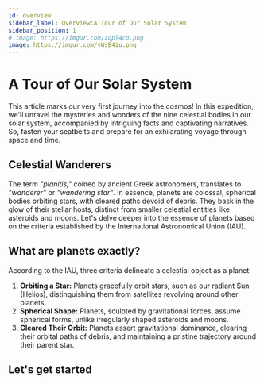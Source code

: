 ```yaml
---
id: overview
sidebar_label: Overview:A Tour of Our Solar System
sidebar_position: 1
# image: https://imgur.com/zqpT4c0.png
image: https://imgur.com/vWsE4iu.png
---
```



# A Tour of Our Solar System


This article marks our very first journey into the cosmos! In this expedition, we'll unravel the mysteries and wonders of the nine celestial bodies in our solar system, accompanied by intriguing facts and captivating narratives. So, fasten your seatbelts and prepare for an exhilarating voyage through space and time.

## Celestial Wanderers

The term _"planítis,"_ coined by ancient Greek astronomers, translates to _"wanderer"_ or _"wandering star"_. In essence, planets are colossal, spherical bodies orbiting stars, with cleared paths devoid of debris. They bask in the glow of their stellar hosts, distinct from smaller celestial entities like asteroids and moons. Let's delve deeper into the essence of planets based on the criteria established by the International Astronomical Union (IAU).

## What are planets exactly?

According to the IAU, three criteria delineate a celestial object as a planet:

1. **Orbiting a Star:** Planets gracefully orbit stars, such as our radiant Sun (Helios), distinguishing them from satellites revolving around other planets.
2. **Spherical Shape:** Planets, sculpted by gravitational forces, assume spherical forms, unlike irregularly shaped asteroids and moons.
3. **Cleared Their Orbit:** Planets assert gravitational dominance, clearing their orbital paths of debris, and maintaining a pristine trajectory around their parent star.

## Let's get started

<DocCardList />

<!-- :::warning[]

<details>
  <summary>Don't open until you are ready</summary>
  <div>
    <div>


T-10 seconds to liftoff

Mission Control: "Attention all personnel, we are now T-10 seconds to liftoff. Prepare for launch sequence initiation."

Engineers and technicians double-check systems and confirm readiness.

Mission Control: "All systems are green, and we are go for launch. Initiating final countdown sequence."

Attention turns to monitoring vital signs of the spacecraft.

Mission Control: "T-5 seconds... 4... 3... 2... 1... Ignition sequence initiated. Liftoff!"

Cheers erupt in the control room as the spacecraft begins its journey into the cosmos.
    </div>
    <br />
  </div>
</details>

::: -->


<!-- <DocCardList /> -->

